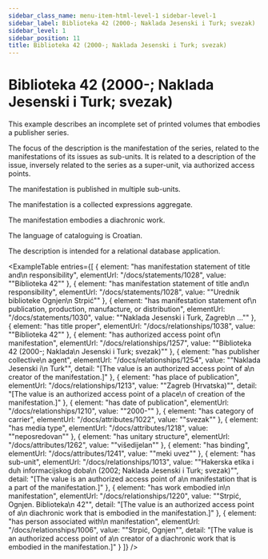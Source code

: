 ```yaml
---
sidebar_class_name: menu-item-html-level-1 sidebar-level-1
sidebar_label: Biblioteka 42 (2000-; Naklada Jesenski i Turk; svezak)
sidebar_level: 1
sidebar_position: 11
title: Biblioteka 42 (2000-; Naklada Jesenski i Turk; svezak)
---
```


# Biblioteka 42 (2000-; Naklada Jesenski i Turk; svezak)

This example describes an incomplete set of printed volumes that embodies a publisher
              series.

The focus of the description is the manifestation of the series, related to the
              manifestations of its issues as sub-units. It is related to a description of the
              issue, inversely related to the series as a super-unit, via authorized access
              points.

The manifestation is published in multiple sub-units.

The manifestation is a collected expressions aggregate.

The manifestation embodies a diachronic work.

The language of cataloguing is Croatian.

The description is intended for a relational database application.

<ExampleTable
  entries={[
    {
      element: "has manifestation statement of title and\n                    responsibility",
      elementUrl: "/docs/statements/1028",
      value: "\"Biblioteka 42\""
    },
    {
      element: "has manifestation statement of title and\n                    responsibility",
      elementUrl: "/docs/statements/1028",
      value: "\"Urednik biblioteke Ognjen\n                  Strpić\""
    },
    {
      element: "has manifestation statement of\n                    publication, production, manufacture, or distribution",
      elementUrl: "/docs/statements/1030",
      value: "\"Naklada Jesenski i Turk, Zagreb\n                  …\""
    },
    {
      element: "has title proper",
      elementUrl: "/docs/relationships/1038",
      value: "\"Biblioteka 42\""
    },
    {
      element: "has authorized access point of\n                    manifestation",
      elementUrl: "/docs/relationships/1257",
      value: "\"Biblioteka 42 (2000-; Naklada\n                  Jesenski i Turk; svezak)\""
    },
    {
      element: "has publisher collective\n                    agent",
      elementUrl: "/docs/relationships/1254",
      value: "\"Naklada Jesenski i\n                    Turk\"",
      detail: "[The value is an authorized access point of a\n                      creator of the manifestation.]"
    },
    {
      element: "has place of publication",
      elementUrl: "/docs/relationships/1213",
      value: "\"Zagreb (Hrvatska)\"",
      detail: "[The value is an authorized access point of a place\n                      of creation of the manifestation.]"
    },
    {
      element: "has date of publication",
      elementUrl: "/docs/relationships/1210",
      value: "\"2000-\""
    },
    {
      element: "has category of carrier",
      elementUrl: "/docs/attributes/1022",
      value: "\"svezak\""
    },
    {
      element: "has media type",
      elementUrl: "/docs/attributes/1218",
      value: "\"neposredovan\""
    },
    {
      element: "has unitary structure",
      elementUrl: "/docs/attributes/1262",
      value: "\"višedijelan\""
    },
    {
      element: "has binding",
      elementUrl: "/docs/attributes/1241",
      value: "\"meki uvez\""
    },
    {
      element: "has sub-unit",
      elementUrl: "/docs/relationships/1013",
      value: "\"Hakerska etika i duh informacijskog doba\n                      (2002; Naklada Jesenski i Turk; svezak)\"",
      detail: "[The value is an authorized access point of a\n                      manifestation that is a part of the manifestation.]"
    },
    {
      element: "has work embodied in\n                      manifestation",
      elementUrl: "/docs/relationships/1220",
      value: "\"Strpić, Ognjen. Biblioteka\n                    42\"",
      detail: "[The value is an authorized access point of a\n                      diachronic work that is embodied in the manifestation.]"
    },
    {
      element: "has person associated with\n                      manifestation",
      elementUrl: "/docs/relationships/1006",
      value: "\"Strpić, Ognjen\"",
      detail: "[The value is an authorized access point of a\n                      creator of a diachronic work that is embodied in the manifestation.]"
    }
  ]}
/>
